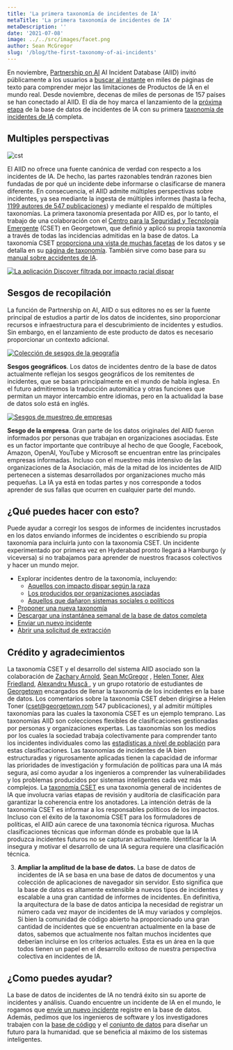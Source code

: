 ```yaml
---
title: 'La primera taxonomía de incidentes de IA'
metaTitle: 'La primera taxonomía de incidentes de IA'
metaDescription: ''
date: '2021-07-08'
image: ../../src/images/facet.png
author: Sean McGregor
slug: '/blog/the-first-taxonomy-of-ai-incidents'
---
```


En noviembre, [Partnership on AI](http://partnershiponai.org/) AI Incident Database (AIID) invitó públicamente a los usuarios a [buscar al instante](/apps/discover) en miles de páginas de texto para comprender mejor las limitaciones de Productos de IA en el mundo real. Desde noviembre, decenas de miles de personas de 157 países se han conectado al AIID. El día de hoy marca el lanzamiento de la [próxima etapa](/research/2-roadmap) de la base de datos de incidentes de IA con su primera [taxonomía de incidentes de IA](/research/4-taxonomias) completa.

## Multiples perspectivas

![cst](../../src/images/cset.png)

El AIID no ofrece una fuente canónica de verdad con respecto a los incidentes de IA. De hecho, las partes razonables tendrán razones bien fundadas de por qué un incidente debe informarse o clasificarse de manera diferente. En consecuencia, el AIID admite múltiples perspectivas sobre incidentes, ya sea mediante la ingesta de múltiples informes (hasta la fecha, [1199 autores de 547 publicaciones](/summaries/leaderboard)) y mediante el respaldo de múltiples taxonomías. La primera taxonomía presentada por AIID es, por lo tanto, el trabajo de una colaboración con el [Centro para la Seguridad y Tecnología Emergente](https://cset.georgetown.edu/) (CSET) en Georgetown, que definió y aplicó su propia taxonomía a través de todas las incidencias admitidas en la base de datos. La taxonomía CSET [proporciona una vista de muchas facetas](/taxonomy/cset) de los datos y se detalla en su [página de taxonomía](/taxonomy/cset). También sirve como base para su [manual sobre accidentes de IA](https://cset.georgetown.edu/publication/ai-accidents-an-emerging-threat/).

[![La aplicación Discover filtrada por impacto racial dispar](../../src/images/facet.png)](/apps/discover?classifications=CSET%3AHarm%20Distribution%20Basis%3ARace)

## Sesgos de recopilación

La función de Partnership on AI, AIID o sus editores no es ser la fuente principal de estudios a partir de los datos de incidentes, sino proporcionar recursos e infraestructura para el descubrimiento de incidentes y estudios. Sin embargo, en el lanzamiento de este producto de datos es necesario proporcionar un contexto adicional.

[![Colección de sesgos de la geografía](../../src/images/pie_geography.png)](/taxonomy/cset)

**Sesgos geográficos**. Los datos de incidentes dentro de la base de datos actualmente reflejan los sesgos geográficos de los remitentes de incidentes, que se basan principalmente en el mundo de habla inglesa. En el futuro admitiremos la traducción automática y otras funciones que permitan un mayor intercambio entre idiomas, pero en la actualidad la base de datos solo está en inglés.

[![Sesgos de muestreo de empresas](../../src/images/pie_companies.png)](/taxonomy/cset)

**Sesgo de la empresa**. Gran parte de los datos originales del AIID fueron informados por personas que trabajan en organizaciones asociadas. Este es un factor importante que contribuye al hecho de que Google, Facebook, Amazon, OpenAI, YouTube y Microsoft se encuentran entre las principales empresas informadas. Incluso con el muestreo más intensivo de las organizaciones de la Asociación, más de la mitad de los incidentes de AIID pertenecen a sistemas desarrollados por organizaciones mucho más pequeñas. La IA ya está en todas partes y nos corresponde a todos aprender de sus fallas que ocurren en cualquier parte del mundo.

## ¿Qué puedes hacer con esto?

Puede ayudar a corregir los sesgos de informes de incidentes incrustados en los datos enviando informes de incidentes o escribiendo su propia taxonomía para incluirla junto con la taxonomía CSET. Un incidente experimentado por primera vez en Hyderabad pronto llegará a Hamburgo (y viceversa) si no trabajamos para aprender de nuestros fracasos colectivos y hacer un mundo mejor.

- Explorar incidentes dentro de la taxonomía, incluyendo:
    - [Aquellos con impacto dispar según la raza](/apps/discover?classifications=CSET%3AHarm%20Distribution%20Basis%3ARace)
    - [Los producidos por organizaciones asociadas](/apps/discover?classifications=CSET%3ASystem%20Developer%3AAmazon%7C%7CCSET%3ASystem%20Developer%3AGoogle%7C%7CCSET%3ASystem%20Developer%3AMicrosoft%7C%7CCSET%3ASystem%20Developer%3AOpenAI%7C%7CCSET%3ASystem%20Developer%3AFacebook%7C%7CCSET%3ASystem%20Developer%3AYouTube)
    - [Aquellos que dañaron sistemas sociales o políticos](/apps/discover?classifications=CSET%3AHarm%20Type%3AHarm%20to%20social%20or%20politic%20systems)
- [Proponer una nueva taxonomía](/contact)
- [Descargar una instantánea semanal de la base de datos completa](/research/snapshots)
- [Enviar un nuevo incidente](/apps/submit)
- [Abrir una solicitud de extracción](https://github.com/PartnershipOnAI/aiid)

## Crédito y agradecimientos

La taxonomía CSET y el desarrollo del sistema AIID asociado son la colaboración de [Zachary Arnold](https://cset.georgetown.edu/staff/zachary-arnold/), [Sean McGregor](https://seanbmcgregor.com/) , [Helen Toner](https://cset.georgetown.edu/staff/helen-toner/), [Alex Friedland](https://cset.georgetown.edu/staff/alex-friedland/), [Alexandru Muscă ](https://github.com/alexmcode), y un grupo rotatorio de estudiantes de [Georgetown](https://www.georgetown.edu/) encargados de llenar la taxonomía de los incidentes en la base de datos. Los comentarios sobre la taxonomía CSET deben dirigirse a Helen Toner (cset@georgetown.rom 547 publicaciones), y al admitir múltiples taxonomías para las cuales la taxonomía CSET es un ejemplo temprano. Las taxonomías AIID son colecciones flexibles de clasificaciones gestionadas por personas y organizaciones expertas. Las taxonomías son los medios por los cuales la sociedad trabaja colectivamente para comprender tanto los incidentes individuales como las [estadísticas a nivel de población](https://incidentdatabase.ai/taxonomy/cset) para estas clasificaciones. Las taxonomías de incidentes de IA bien estructuradas y rigurosamente aplicadas tienen la capacidad de informar las prioridades de investigación y formulación de políticas para una IA más segura, así como ayudar a los ingenieros a comprender las vulnerabilidades y los problemas producidos por sistemas inteligentes cada vez más complejos.
La [taxonomía CSET](https://incidentdatabase.ai/taxonomy/cset) es una taxonomía general de incidentes de IA que involucra varias etapas de revisión y auditoría de clasificación para garantizar la coherencia entre los anotadores. La intención detrás de la taxonomía CSET es informar a los responsables políticos de los impactos. Incluso con el éxito de la taxonomía CSET para los formuladores de políticas, el AIID aún carece de una taxonomía técnica rigurosa. Muchas clasificaciones técnicas que informan dónde es probable que la IA produzca incidentes futuros no se capturan actualmente. Identificar la IA insegura y motivar el desarrollo de una IA segura requiere una clasificación técnica.

3. **Ampliar la amplitud de la base de datos.** La base de datos de incidentes de IA se basa en una base de datos de documentos y una colección de aplicaciones de navegador sin servidor. Esto significa que la base de datos es altamente extensible a nuevos tipos de incidentes y escalable a una gran cantidad de informes de incidentes. En definitiva, la arquitectura de la base de datos anticipa la necesidad de registrar un número cada vez mayor de incidentes de IA muy variados y complejos. Si bien la comunidad de código abierto ha proporcionado una gran cantidad de incidentes que se encuentran actualmente en la base de datos, sabemos que actualmente nos faltan muchos incidentes que deberían incluirse en los criterios actuales. Esta es un área en la que todos tienen un papel en el desarrollo exitoso de nuestra perspectiva colectiva en incidentes de IA.

## ¿Como puedes ayudar?

La base de datos de incidentes de IA no tendrá éxito sin su aporte de incidentes y análisis. Cuando encuentre un incidente de IA en el mundo, le rogamos que [envíe un nuevo incidente](https://incidentdatabase.ai/apps/quickadd) registre en la base de datos. Además, pedimos que los ingenieros de software y los investigadores trabajen con la [base de código](https://github.com/PartnershipOnAI/aiid) y el [conjunto de datos](https://incidentdatabase.ai/research/snapshots) para diseñar un futuro para la humanidad. que se beneficia al máximo de los sistemas inteligentes.